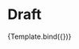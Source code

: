 

<Meta title="Components/_Draft" component={Draft} />


# Draft

<Canvas>
    <Story 
    name="_Draft"
    args={{
      select: 'A',
      string: 'String',
      boolean: true,
      object: {  
        "data":[
          {"id":1,"label":"A"},
          {"id":2,"label":"B"},
          {"id":3,"label":"C"},
          ],
      }
    }}>
    {Template.bind({})}
   </Story>
</Canvas>
